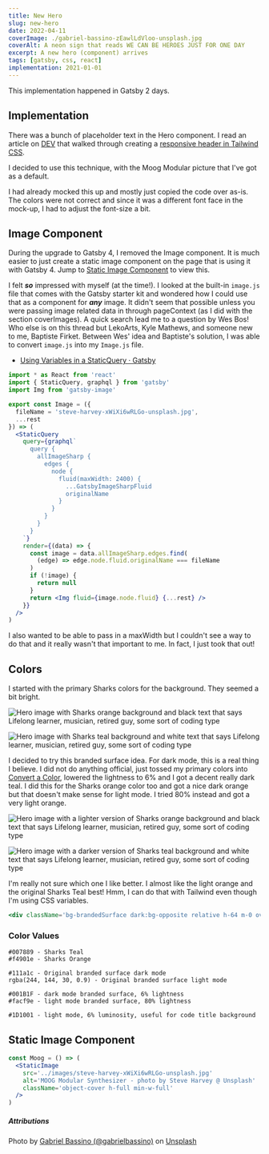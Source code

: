 ```yaml
---
title: New Hero
slug: new-hero
date: 2022-04-11
coverImage: ./gabriel-bassino-zEawlLdVloo-unsplash.jpg
coverAlt: A neon sign that reads WE CAN BE HEROES JUST FOR ONE DAY
excerpt: A new hero (component) arrives
tags: [gatsby, css, react]
implementation: 2021-01-01
---
```


<Warning>

This implementation happened in Gatsby 2 days.

</Warning>

## Implementation

There was a bunch of placeholder text in the Hero component. I read an article on [DEV](https://dev.to/) that walked through creating a [responsive header in Tailwind CSS](https://dev.to/dailydevtips1/responsive-header-in-tailwind-css-2djn).

I decided to use this technique, with the Moog Modular picture that I've got as a default.

I had already mocked this up and mostly just copied the code over as-is. The colors were not correct and since it was a different font face in the mock-up, I had to adjust the font-size a bit.

## Image Component

<Warning>

During the upgrade to Gatsby 4, I removed the Image component. It is much easier to just create a static image component on the page that is using it with Gatsby 4. Jump to [Static Image Component](#static-image-component) to view this.

</Warning>

I felt _**so**_ impressed with myself (at the time!). I looked at the built-in `image.js` file that comes with the Gatsby starter kit and wondered how I could use that as a component for _**any**_ image. It didn't seem that possible unless you were passing image related data in through pageContext (as I did with the section coverImages). A quick search lead me to a question by Wes Bos! Who else is on this thread but LekoArts, Kyle Mathews, and someone new to me, Baptiste Firket. Between Wes' idea and Baptiste's solution, I was able to convert `image.js` into my `Image.js` file.

- [Using Variables in a StaticQuery · Gatsby](https://spectrum.chat/gatsby-js/general/using-variables-in-a-staticquery~abee4d1d-6bc4-4202-afb2-38326d91bd05)

```jsx
import * as React from 'react'
import { StaticQuery, graphql } from 'gatsby'
import Img from 'gatsby-image'

export const Image = ({
  fileName = 'steve-harvey-xWiXi6wRLGo-unsplash.jpg',
  ...rest
}) => (
  <StaticQuery
    query={graphql`
      query {
        allImageSharp {
          edges {
            node {
              fluid(maxWidth: 2400) {
                ...GatsbyImageSharpFluid
                originalName
              }
            }
          }
        }
      }
    `}
    render={(data) => {
      const image = data.allImageSharp.edges.find(
        (edge) => edge.node.fluid.originalName === fileName
      )
      if (!image) {
        return null
      }
      return <Img fluid={image.node.fluid} {...rest} />
    }}
  />
)
```

I also wanted to be able to pass in a maxWidth but I couldn't see a way to do that and it really wasn't that important to me. In fact, I just took that out!

## Colors

I started with the primary Sharks colors for the background. They seemed a bit bright.

![Hero image with Sharks orange background and black text that says Lifelong learner, musician, retired guy, some sort of coding type](hero-sharks-orange.png)

![Hero image with Sharks teal background and white text that says Lifelong learner, musician, retired guy, some sort of coding type](hero-sharks-teal.png)

I decided to try this branded surface idea. For dark mode, this is a real thing I believe. I did not do anything official, just tossed my primary colors into [Convert a Color](http://convertacolor.com), lowered the lightness to 6% and I got a decent really dark teal. I did this for the Sharks orange color too and got a nice dark orange but that doesn't make sense for light mode. I tried 80% instead and got a very light orange.

![Hero image with a lighter version of Sharks orange background and black text that says Lifelong learner, musician, retired guy, some sort of coding type](hero-lighter-orange.png)

![Hero image with a darker version of Sharks teal background and white text that says Lifelong learner, musician, retired guy, some sort of coding type](hero-darker-teal.png)

I'm really not sure which one I like better. I almost like the light orange and the original Sharks Teal best! Hmm, I can do that with Tailwind even though I'm using CSS variables.

```jsx
<div className='bg-brandedSurface dark:bg-opposite relative h-64 m-0 overflow-hidden rounded-lg'>
```

### Color Values

```info
#007889 - Sharks Teal
#f4901e - Sharks Orange

#111a1c - Original branded surface dark mode
rgba(244, 144, 30, 0.9) - Original branded surface light mode

#001B1F - dark mode branded surface, 6% lightness
#facf9e - light mode branded surface, 80% lightness

#1D1001 - light mode, 6% luminosity, useful for code title background
```

## Static Image Component

```jsx
const Moog = () => (
  <StaticImage
    src='../images/steve-harvey-xWiXi6wRLGo-unsplash.jpg'
    alt='MOOG Modular Synthesizer - photo by Steve Harvey @ Unsplash'
    className='object-cover h-full min-w-full'
  />
)
```

##### Attributions

Photo by [Gabriel Bassino (@gabrielbassino)](https://unsplash.com/@gabrielbassino?utm_source=unsplash&utm_medium=referral&utm_content=creditCopyText)
on [Unsplash](https://unsplash.com/s/photos/hero?utm_source=unsplash&utm_medium=referral&utm_content=creditCopyText)
